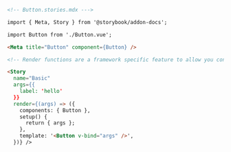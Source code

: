 ```md
<!-- Button.stories.mdx --->

import { Meta, Story } from '@storybook/addon-docs';

import Button from './Button.vue';

<Meta title="Button" component={Button} />

<!-- Render functions are a framework specific feature to allow you control on how the component renders -->

<Story 
  name="Basic" 
  args={{ 
    label: 'hello' 
  }}
  render={(args) => ({
    components: { Button },
    setup() {
      return { args };
    },
    template: '<Button v-bind="args" />',
  })} />
```